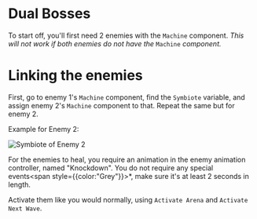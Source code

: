 # Dual Bosses

To start off, you'll first need 2 enemies with the `Machine` component. <i>This will not work if both enemies do not have the </i>`Machine`<i> component. </i>

# Linking the enemies

First, go to enemy 1's `Machine` component, find the `Symbiote` variable, and assign enemy 2's `Machine` component to that. Repeat the same but for enemy 2.

Example for Enemy 2:

<img src="https://github.com/layzyidiot/e-sw/blob/main/images/Screenshot%202024-06-10%20194055.png?raw=true" alt="Symbiote of Enemy 2"></img>

For the enemies to heal, you require an animation in the enemy animation controller, named "Knockdown". You do not require any special events<span style={{color:"Grey"}}>*</span>, make sure it's at least 2 seconds in length.

Activate them like you would normally, using `Activate Arena` and `Activate Next Wave`.